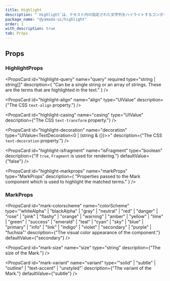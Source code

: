 ```yaml
---
title: Highlight
description: "`Highlight`は、テキスト内の指定された文字列をハイライトするコンポーネントです。デフォルトでは、`p`要素をレンダリングします。"
package_name: "@yamada-ui/highlight"
order: 1
with_description: true
tab: Props
---
```


## Props

### HighlightProps

<PropsCard
  id="highlight-query"
  name="query"
  required
  type="string | string[]"
  description={
    "Can be a single string or an array of strings. These are the terms that are highlighted in the text."
  }
/>

<PropsCard id="highlight-_accept" name="_accept" type="CSSUIObject" />

<PropsCard id="highlight-_active" name="_active" type="CSSUIObject" />

<PropsCard id="highlight-_after" name="_after" type="CSSUIObject" />

<PropsCard id="highlight-_anylink" name="_anyLink" type="CSSUIObject" />

<PropsCard id="highlight-_autofill" name="_autofill" type="CSSUIObject" />

<PropsCard id="highlight-_backdrop" name="_backdrop" type="CSSUIObject" />

<PropsCard id="highlight-_before" name="_before" type="CSSUIObject" />

<PropsCard id="highlight-_between" name="_between" type="CSSUIObject" />

<PropsCard id="highlight-_blank" name="_blank" type="CSSUIObject" />

<PropsCard id="highlight-_checked" name="_checked" type="CSSUIObject" />

<PropsCard id="highlight-_cue" name="_cue" type="CSSUIObject" />

<PropsCard id="highlight-_cueregion" name="_cueRegion" type="CSSUIObject" />

<PropsCard id="highlight-_dark" name="_dark" type="CSSUIObject" />

<PropsCard id="highlight-_default" name="_default" type="CSSUIObject" />

<PropsCard id="highlight-_disabled" name="_disabled" type="CSSUIObject" />

<PropsCard id="highlight-_empty" name="_empty" type="CSSUIObject" />

<PropsCard id="highlight-_enabled" name="_enabled" type="CSSUIObject" />

<PropsCard id="highlight-_end" name="_end" type="CSSUIObject" />

<PropsCard id="highlight-_even" name="_even" type="CSSUIObject" />

<PropsCard id="highlight-_expanded" name="_expanded" type="CSSUIObject" />

<PropsCard
  id="highlight-_fileselector"
  name="_fileSelector"
  type="CSSUIObject"
/>

<PropsCard id="highlight-_filled" name="_filled" type="CSSUIObject" />

<PropsCard id="highlight-_first" name="_first" type="CSSUIObject" />

<PropsCard id="highlight-_firstletter" name="_firstLetter" type="CSSUIObject" />

<PropsCard id="highlight-_firstline" name="_firstLine" type="CSSUIObject" />

<PropsCard id="highlight-_focus" name="_focus" type="CSSUIObject" />

<PropsCard
  id="highlight-_focusvisible"
  name="_focusVisible"
  type="CSSUIObject"
/>

<PropsCard id="highlight-_focuswithin" name="_focusWithin" type="CSSUIObject" />

<PropsCard id="highlight-_fullscreen" name="_fullScreen" type="CSSUIObject" />

<PropsCard id="highlight-_grabbed" name="_grabbed" type="CSSUIObject" />

<PropsCard id="highlight-_groupaccept" name="_groupAccept" type="CSSUIObject" />

<PropsCard id="highlight-_groupactive" name="_groupActive" type="CSSUIObject" />

<PropsCard id="highlight-_groupblank" name="_groupBlank" type="CSSUIObject" />

<PropsCard
  id="highlight-_groupchecked"
  name="_groupChecked"
  type="CSSUIObject"
/>

<PropsCard
  id="highlight-_groupdisabled"
  name="_groupDisabled"
  type="CSSUIObject"
/>

<PropsCard
  id="highlight-_groupenabled"
  name="_groupEnabled"
  type="CSSUIObject"
/>

<PropsCard
  id="highlight-_groupexpanded"
  name="_groupExpanded"
  type="CSSUIObject"
/>

<PropsCard id="highlight-_groupfocus" name="_groupFocus" type="CSSUIObject" />

<PropsCard
  id="highlight-_groupfocusvisible"
  name="_groupFocusVisible"
  type="CSSUIObject"
/>

<PropsCard
  id="highlight-_groupfocuswithin"
  name="_groupFocusWithin"
  type="CSSUIObject"
/>

<PropsCard
  id="highlight-_groupgrabbed"
  name="_groupGrabbed"
  type="CSSUIObject"
/>

<PropsCard
  id="highlight-_grouphorizontal"
  name="_groupHorizontal"
  type="CSSUIObject"
/>

<PropsCard id="highlight-_grouphover" name="_groupHover" type="CSSUIObject" />

<PropsCard id="highlight-_groupidle" name="_groupIdle" type="CSSUIObject" />

<PropsCard
  id="highlight-_groupinvalid"
  name="_groupInvalid"
  type="CSSUIObject"
/>

<PropsCard id="highlight-_grouploaded" name="_groupLoaded" type="CSSUIObject" />

<PropsCard
  id="highlight-_grouploading"
  name="_groupLoading"
  type="CSSUIObject"
/>

<PropsCard
  id="highlight-_groupoptional"
  name="_groupOptional"
  type="CSSUIObject"
/>

<PropsCard
  id="highlight-_groupplaceholdershown"
  name="_groupPlaceholderShown"
  type="CSSUIObject"
/>

<PropsCard
  id="highlight-_grouppressed"
  name="_groupPressed"
  type="CSSUIObject"
/>

<PropsCard
  id="highlight-_groupreadonly"
  name="_groupReadOnly"
  type="CSSUIObject"
/>

<PropsCard
  id="highlight-_groupreadwrite"
  name="_groupReadWrite"
  type="CSSUIObject"
/>

<PropsCard id="highlight-_groupreject" name="_groupReject" type="CSSUIObject" />

<PropsCard
  id="highlight-_grouprequired"
  name="_groupRequired"
  type="CSSUIObject"
/>

<PropsCard
  id="highlight-_groupselected"
  name="_groupSelected"
  type="CSSUIObject"
/>

<PropsCard
  id="highlight-_groupuserinvalid"
  name="_groupUserInvalid"
  type="CSSUIObject"
/>

<PropsCard id="highlight-_groupvalid" name="_groupValid" type="CSSUIObject" />

<PropsCard
  id="highlight-_groupvertical"
  name="_groupVertical"
  type="CSSUIObject"
/>

<PropsCard id="highlight-_hidden" name="_hidden" type="CSSUIObject" />

<PropsCard id="highlight-_holiday" name="_holiday" type="CSSUIObject" />

<PropsCard id="highlight-_horizontal" name="_horizontal" type="CSSUIObject" />

<PropsCard id="highlight-_hover" name="_hover" type="CSSUIObject" />

<PropsCard id="highlight-_idle" name="_idle" type="CSSUIObject" />

<PropsCard
  id="highlight-_indeterminate"
  name="_indeterminate"
  type="CSSUIObject"
/>

<PropsCard id="highlight-_inrange" name="_inRange" type="CSSUIObject" />

<PropsCard id="highlight-_invalid" name="_invalid" type="CSSUIObject" />

<PropsCard id="highlight-_last" name="_last" type="CSSUIObject" />

<PropsCard id="highlight-_light" name="_light" type="CSSUIObject" />

<PropsCard id="highlight-_link" name="_link" type="CSSUIObject" />

<PropsCard id="highlight-_loaded" name="_loaded" type="CSSUIObject" />

<PropsCard id="highlight-_loading" name="_loading" type="CSSUIObject" />

<PropsCard id="highlight-_marker" name="_marker" type="CSSUIObject" />

<PropsCard id="highlight-_mediadark" name="_mediaDark" type="CSSUIObject" />

<PropsCard id="highlight-_medialight" name="_mediaLight" type="CSSUIObject" />

<PropsCard
  id="highlight-_mediareducemotion"
  name="_mediaReduceMotion"
  type="CSSUIObject"
/>

<PropsCard id="highlight-_modal" name="_modal" type="CSSUIObject" />

<PropsCard
  id="highlight-_nativeactive"
  name="_nativeActive"
  type="CSSUIObject"
/>

<PropsCard
  id="highlight-_nativechecked"
  name="_nativeChecked"
  type="CSSUIObject"
/>

<PropsCard
  id="highlight-_nativedisabled"
  name="_nativeDisabled"
  type="CSSUIObject"
/>

<PropsCard id="highlight-_nativefocus" name="_nativeFocus" type="CSSUIObject" />

<PropsCard
  id="highlight-_nativefocusvisible"
  name="_nativeFocusVisible"
  type="CSSUIObject"
/>

<PropsCard
  id="highlight-_nativefocuswithin"
  name="_nativeFocusWithin"
  type="CSSUIObject"
/>

<PropsCard
  id="highlight-_nativehidden"
  name="_nativeHidden"
  type="CSSUIObject"
/>

<PropsCard id="highlight-_nativehover" name="_nativeHover" type="CSSUIObject" />

<PropsCard
  id="highlight-_nativereadonly"
  name="_nativeReadOnly"
  type="CSSUIObject"
/>

<PropsCard
  id="highlight-_nativetarget"
  name="_nativeTarget"
  type="CSSUIObject"
/>

<PropsCard id="highlight-_nativevalid" name="_nativeValid" type="CSSUIObject" />

<PropsCard id="highlight-_notfirst" name="_notFirst" type="CSSUIObject" />

<PropsCard id="highlight-_notlast" name="_notLast" type="CSSUIObject" />

<PropsCard id="highlight-_nottarget" name="_notTarget" type="CSSUIObject" />

<PropsCard id="highlight-_odd" name="_odd" type="CSSUIObject" />

<PropsCard id="highlight-_only" name="_only" type="CSSUIObject" />

<PropsCard id="highlight-_optional" name="_optional" type="CSSUIObject" />

<PropsCard id="highlight-_outrange" name="_outRange" type="CSSUIObject" />

<PropsCard id="highlight-_outside" name="_outside" type="CSSUIObject" />

<PropsCard id="highlight-_paused" name="_paused" type="CSSUIObject" />

<PropsCard id="highlight-_peeraccept" name="_peerAccept" type="CSSUIObject" />

<PropsCard id="highlight-_peeractive" name="_peerActive" type="CSSUIObject" />

<PropsCard id="highlight-_peerblank" name="_peerBlank" type="CSSUIObject" />

<PropsCard id="highlight-_peerchecked" name="_peerChecked" type="CSSUIObject" />

<PropsCard
  id="highlight-_peerdisabled"
  name="_peerDisabled"
  type="CSSUIObject"
/>

<PropsCard id="highlight-_peerenabled" name="_peerEnabled" type="CSSUIObject" />

<PropsCard
  id="highlight-_peerexpanded"
  name="_peerExpanded"
  type="CSSUIObject"
/>

<PropsCard id="highlight-_peerfocus" name="_peerFocus" type="CSSUIObject" />

<PropsCard
  id="highlight-_peerfocusvisible"
  name="_peerFocusVisible"
  type="CSSUIObject"
/>

<PropsCard
  id="highlight-_peerfocuswithin"
  name="_peerFocusWithin"
  type="CSSUIObject"
/>

<PropsCard id="highlight-_peergrabbed" name="_peerGrabbed" type="CSSUIObject" />

<PropsCard
  id="highlight-_peerhorizontal"
  name="_peerHorizontal"
  type="CSSUIObject"
/>

<PropsCard id="highlight-_peerhover" name="_peerHover" type="CSSUIObject" />

<PropsCard id="highlight-_peeridle" name="_peerIdle" type="CSSUIObject" />

<PropsCard id="highlight-_peerinvalid" name="_peerInvalid" type="CSSUIObject" />

<PropsCard id="highlight-_peerloaded" name="_peerLoaded" type="CSSUIObject" />

<PropsCard id="highlight-_peerloading" name="_peerLoading" type="CSSUIObject" />

<PropsCard
  id="highlight-_peeroptional"
  name="_peerOptional"
  type="CSSUIObject"
/>

<PropsCard
  id="highlight-_peerplaceholdershown"
  name="_peerPlaceholderShown"
  type="CSSUIObject"
/>

<PropsCard id="highlight-_peerpressed" name="_peerPressed" type="CSSUIObject" />

<PropsCard
  id="highlight-_peerreadonly"
  name="_peerReadOnly"
  type="CSSUIObject"
/>

<PropsCard
  id="highlight-_peerreadwrite"
  name="_peerReadWrite"
  type="CSSUIObject"
/>

<PropsCard id="highlight-_peerreject" name="_peerReject" type="CSSUIObject" />

<PropsCard
  id="highlight-_peerrequired"
  name="_peerRequired"
  type="CSSUIObject"
/>

<PropsCard
  id="highlight-_peerselected"
  name="_peerSelected"
  type="CSSUIObject"
/>

<PropsCard
  id="highlight-_peeruserinvalid"
  name="_peerUserInvalid"
  type="CSSUIObject"
/>

<PropsCard id="highlight-_peervalid" name="_peerValid" type="CSSUIObject" />

<PropsCard
  id="highlight-_peervertical"
  name="_peerVertical"
  type="CSSUIObject"
/>

<PropsCard id="highlight-_picture" name="_picture" type="CSSUIObject" />

<PropsCard id="highlight-_placeholder" name="_placeholder" type="CSSUIObject" />

<PropsCard
  id="highlight-_placeholdershown"
  name="_placeholderShown"
  type="CSSUIObject"
/>

<PropsCard id="highlight-_playing" name="_playing" type="CSSUIObject" />

<PropsCard id="highlight-_pressed" name="_pressed" type="CSSUIObject" />

<PropsCard id="highlight-_print" name="_print" type="CSSUIObject" />

<PropsCard id="highlight-_readonly" name="_readOnly" type="CSSUIObject" />

<PropsCard id="highlight-_readwrite" name="_readWrite" type="CSSUIObject" />

<PropsCard id="highlight-_reject" name="_reject" type="CSSUIObject" />

<PropsCard id="highlight-_required" name="_required" type="CSSUIObject" />

<PropsCard id="highlight-_ripple" name="_ripple" type="CSSUIObject" />

<PropsCard id="highlight-_scrollbar" name="_scrollbar" type="CSSUIObject" />

<PropsCard
  id="highlight-_scrollbarbutton"
  name="_scrollbarButton"
  type="CSSUIObject"
/>

<PropsCard
  id="highlight-_scrollbarcorner"
  name="_scrollbarCorner"
  type="CSSUIObject"
/>

<PropsCard
  id="highlight-_scrollbarthumb"
  name="_scrollbarThumb"
  type="CSSUIObject"
/>

<PropsCard
  id="highlight-_scrollbartrack"
  name="_scrollbarTrack"
  type="CSSUIObject"
/>

<PropsCard
  id="highlight-_scrollbartrackpiece"
  name="_scrollbarTrackPiece"
  type="CSSUIObject"
/>

<PropsCard id="highlight-_selected" name="_selected" type="CSSUIObject" />

<PropsCard id="highlight-_selection" name="_selection" type="CSSUIObject" />

<PropsCard id="highlight-_start" name="_start" type="CSSUIObject" />

<PropsCard id="highlight-_target" name="_target" type="CSSUIObject" />

<PropsCard id="highlight-_today" name="_today" type="CSSUIObject" />

<PropsCard id="highlight-_userinvalid" name="_userInvalid" type="CSSUIObject" />

<PropsCard id="highlight-_valid" name="_valid" type="CSSUIObject" />

<PropsCard id="highlight-_vertical" name="_vertical" type="CSSUIObject" />

<PropsCard id="highlight-_visited" name="_visited" type="CSSUIObject" />

<PropsCard id="highlight-_weekend" name="_weekend" type="CSSUIObject" />

<PropsCard
  id="highlight-align"
  name="align"
  type="UIValue<TextAlign>"
  description={"The CSS `text-align` property."}
/>

<PropsCard
  id="highlight-casing"
  name="casing"
  type="UIValue<TextTransform>"
  description={"The CSS `text-transform` property."}
/>

<PropsCard
  id="highlight-decoration"
  name="decoration"
  type="UIValue<TextDecoration<0 | (string & {})>>"
  description={"The CSS `text-decoration` property."}
/>

<PropsCard
  id="highlight-isfragment"
  name="isFragment"
  type="boolean"
  description={"If `true`, `Fragment` is used for rendering."}
  defaultValue={"false"}
/>

<PropsCard
  id="highlight-markprops"
  name="markProps"
  type="MarkProps"
  description={
    "Properties passed to the Mark component which is used to highlight the matched terms."
  }
/>

### MarkProps

<PropsCard id="mark-_accept" name="_accept" type="CSSUIObject" />

<PropsCard id="mark-_active" name="_active" type="CSSUIObject" />

<PropsCard id="mark-_after" name="_after" type="CSSUIObject" />

<PropsCard id="mark-_anylink" name="_anyLink" type="CSSUIObject" />

<PropsCard id="mark-_autofill" name="_autofill" type="CSSUIObject" />

<PropsCard id="mark-_backdrop" name="_backdrop" type="CSSUIObject" />

<PropsCard id="mark-_before" name="_before" type="CSSUIObject" />

<PropsCard id="mark-_between" name="_between" type="CSSUIObject" />

<PropsCard id="mark-_blank" name="_blank" type="CSSUIObject" />

<PropsCard id="mark-_checked" name="_checked" type="CSSUIObject" />

<PropsCard id="mark-_cue" name="_cue" type="CSSUIObject" />

<PropsCard id="mark-_cueregion" name="_cueRegion" type="CSSUIObject" />

<PropsCard id="mark-_dark" name="_dark" type="CSSUIObject" />

<PropsCard id="mark-_default" name="_default" type="CSSUIObject" />

<PropsCard id="mark-_disabled" name="_disabled" type="CSSUIObject" />

<PropsCard id="mark-_empty" name="_empty" type="CSSUIObject" />

<PropsCard id="mark-_enabled" name="_enabled" type="CSSUIObject" />

<PropsCard id="mark-_end" name="_end" type="CSSUIObject" />

<PropsCard id="mark-_even" name="_even" type="CSSUIObject" />

<PropsCard id="mark-_expanded" name="_expanded" type="CSSUIObject" />

<PropsCard id="mark-_fileselector" name="_fileSelector" type="CSSUIObject" />

<PropsCard id="mark-_filled" name="_filled" type="CSSUIObject" />

<PropsCard id="mark-_first" name="_first" type="CSSUIObject" />

<PropsCard id="mark-_firstletter" name="_firstLetter" type="CSSUIObject" />

<PropsCard id="mark-_firstline" name="_firstLine" type="CSSUIObject" />

<PropsCard id="mark-_focus" name="_focus" type="CSSUIObject" />

<PropsCard id="mark-_focusvisible" name="_focusVisible" type="CSSUIObject" />

<PropsCard id="mark-_focuswithin" name="_focusWithin" type="CSSUIObject" />

<PropsCard id="mark-_fullscreen" name="_fullScreen" type="CSSUIObject" />

<PropsCard id="mark-_grabbed" name="_grabbed" type="CSSUIObject" />

<PropsCard id="mark-_groupaccept" name="_groupAccept" type="CSSUIObject" />

<PropsCard id="mark-_groupactive" name="_groupActive" type="CSSUIObject" />

<PropsCard id="mark-_groupblank" name="_groupBlank" type="CSSUIObject" />

<PropsCard id="mark-_groupchecked" name="_groupChecked" type="CSSUIObject" />

<PropsCard id="mark-_groupdisabled" name="_groupDisabled" type="CSSUIObject" />

<PropsCard id="mark-_groupenabled" name="_groupEnabled" type="CSSUIObject" />

<PropsCard id="mark-_groupexpanded" name="_groupExpanded" type="CSSUIObject" />

<PropsCard id="mark-_groupfocus" name="_groupFocus" type="CSSUIObject" />

<PropsCard
  id="mark-_groupfocusvisible"
  name="_groupFocusVisible"
  type="CSSUIObject"
/>

<PropsCard
  id="mark-_groupfocuswithin"
  name="_groupFocusWithin"
  type="CSSUIObject"
/>

<PropsCard id="mark-_groupgrabbed" name="_groupGrabbed" type="CSSUIObject" />

<PropsCard
  id="mark-_grouphorizontal"
  name="_groupHorizontal"
  type="CSSUIObject"
/>

<PropsCard id="mark-_grouphover" name="_groupHover" type="CSSUIObject" />

<PropsCard id="mark-_groupidle" name="_groupIdle" type="CSSUIObject" />

<PropsCard id="mark-_groupinvalid" name="_groupInvalid" type="CSSUIObject" />

<PropsCard id="mark-_grouploaded" name="_groupLoaded" type="CSSUIObject" />

<PropsCard id="mark-_grouploading" name="_groupLoading" type="CSSUIObject" />

<PropsCard id="mark-_groupoptional" name="_groupOptional" type="CSSUIObject" />

<PropsCard
  id="mark-_groupplaceholdershown"
  name="_groupPlaceholderShown"
  type="CSSUIObject"
/>

<PropsCard id="mark-_grouppressed" name="_groupPressed" type="CSSUIObject" />

<PropsCard id="mark-_groupreadonly" name="_groupReadOnly" type="CSSUIObject" />

<PropsCard
  id="mark-_groupreadwrite"
  name="_groupReadWrite"
  type="CSSUIObject"
/>

<PropsCard id="mark-_groupreject" name="_groupReject" type="CSSUIObject" />

<PropsCard id="mark-_grouprequired" name="_groupRequired" type="CSSUIObject" />

<PropsCard id="mark-_groupselected" name="_groupSelected" type="CSSUIObject" />

<PropsCard
  id="mark-_groupuserinvalid"
  name="_groupUserInvalid"
  type="CSSUIObject"
/>

<PropsCard id="mark-_groupvalid" name="_groupValid" type="CSSUIObject" />

<PropsCard id="mark-_groupvertical" name="_groupVertical" type="CSSUIObject" />

<PropsCard id="mark-_hidden" name="_hidden" type="CSSUIObject" />

<PropsCard id="mark-_holiday" name="_holiday" type="CSSUIObject" />

<PropsCard id="mark-_horizontal" name="_horizontal" type="CSSUIObject" />

<PropsCard id="mark-_hover" name="_hover" type="CSSUIObject" />

<PropsCard id="mark-_idle" name="_idle" type="CSSUIObject" />

<PropsCard id="mark-_indeterminate" name="_indeterminate" type="CSSUIObject" />

<PropsCard id="mark-_inrange" name="_inRange" type="CSSUIObject" />

<PropsCard id="mark-_invalid" name="_invalid" type="CSSUIObject" />

<PropsCard id="mark-_last" name="_last" type="CSSUIObject" />

<PropsCard id="mark-_light" name="_light" type="CSSUIObject" />

<PropsCard id="mark-_link" name="_link" type="CSSUIObject" />

<PropsCard id="mark-_loaded" name="_loaded" type="CSSUIObject" />

<PropsCard id="mark-_loading" name="_loading" type="CSSUIObject" />

<PropsCard id="mark-_marker" name="_marker" type="CSSUIObject" />

<PropsCard id="mark-_mediadark" name="_mediaDark" type="CSSUIObject" />

<PropsCard id="mark-_medialight" name="_mediaLight" type="CSSUIObject" />

<PropsCard
  id="mark-_mediareducemotion"
  name="_mediaReduceMotion"
  type="CSSUIObject"
/>

<PropsCard id="mark-_modal" name="_modal" type="CSSUIObject" />

<PropsCard id="mark-_nativeactive" name="_nativeActive" type="CSSUIObject" />

<PropsCard id="mark-_nativechecked" name="_nativeChecked" type="CSSUIObject" />

<PropsCard
  id="mark-_nativedisabled"
  name="_nativeDisabled"
  type="CSSUIObject"
/>

<PropsCard id="mark-_nativefocus" name="_nativeFocus" type="CSSUIObject" />

<PropsCard
  id="mark-_nativefocusvisible"
  name="_nativeFocusVisible"
  type="CSSUIObject"
/>

<PropsCard
  id="mark-_nativefocuswithin"
  name="_nativeFocusWithin"
  type="CSSUIObject"
/>

<PropsCard id="mark-_nativehidden" name="_nativeHidden" type="CSSUIObject" />

<PropsCard id="mark-_nativehover" name="_nativeHover" type="CSSUIObject" />

<PropsCard
  id="mark-_nativereadonly"
  name="_nativeReadOnly"
  type="CSSUIObject"
/>

<PropsCard id="mark-_nativetarget" name="_nativeTarget" type="CSSUIObject" />

<PropsCard id="mark-_nativevalid" name="_nativeValid" type="CSSUIObject" />

<PropsCard id="mark-_notfirst" name="_notFirst" type="CSSUIObject" />

<PropsCard id="mark-_notlast" name="_notLast" type="CSSUIObject" />

<PropsCard id="mark-_nottarget" name="_notTarget" type="CSSUIObject" />

<PropsCard id="mark-_odd" name="_odd" type="CSSUIObject" />

<PropsCard id="mark-_only" name="_only" type="CSSUIObject" />

<PropsCard id="mark-_optional" name="_optional" type="CSSUIObject" />

<PropsCard id="mark-_outrange" name="_outRange" type="CSSUIObject" />

<PropsCard id="mark-_outside" name="_outside" type="CSSUIObject" />

<PropsCard id="mark-_paused" name="_paused" type="CSSUIObject" />

<PropsCard id="mark-_peeraccept" name="_peerAccept" type="CSSUIObject" />

<PropsCard id="mark-_peeractive" name="_peerActive" type="CSSUIObject" />

<PropsCard id="mark-_peerblank" name="_peerBlank" type="CSSUIObject" />

<PropsCard id="mark-_peerchecked" name="_peerChecked" type="CSSUIObject" />

<PropsCard id="mark-_peerdisabled" name="_peerDisabled" type="CSSUIObject" />

<PropsCard id="mark-_peerenabled" name="_peerEnabled" type="CSSUIObject" />

<PropsCard id="mark-_peerexpanded" name="_peerExpanded" type="CSSUIObject" />

<PropsCard id="mark-_peerfocus" name="_peerFocus" type="CSSUIObject" />

<PropsCard
  id="mark-_peerfocusvisible"
  name="_peerFocusVisible"
  type="CSSUIObject"
/>

<PropsCard
  id="mark-_peerfocuswithin"
  name="_peerFocusWithin"
  type="CSSUIObject"
/>

<PropsCard id="mark-_peergrabbed" name="_peerGrabbed" type="CSSUIObject" />

<PropsCard
  id="mark-_peerhorizontal"
  name="_peerHorizontal"
  type="CSSUIObject"
/>

<PropsCard id="mark-_peerhover" name="_peerHover" type="CSSUIObject" />

<PropsCard id="mark-_peeridle" name="_peerIdle" type="CSSUIObject" />

<PropsCard id="mark-_peerinvalid" name="_peerInvalid" type="CSSUIObject" />

<PropsCard id="mark-_peerloaded" name="_peerLoaded" type="CSSUIObject" />

<PropsCard id="mark-_peerloading" name="_peerLoading" type="CSSUIObject" />

<PropsCard id="mark-_peeroptional" name="_peerOptional" type="CSSUIObject" />

<PropsCard
  id="mark-_peerplaceholdershown"
  name="_peerPlaceholderShown"
  type="CSSUIObject"
/>

<PropsCard id="mark-_peerpressed" name="_peerPressed" type="CSSUIObject" />

<PropsCard id="mark-_peerreadonly" name="_peerReadOnly" type="CSSUIObject" />

<PropsCard id="mark-_peerreadwrite" name="_peerReadWrite" type="CSSUIObject" />

<PropsCard id="mark-_peerreject" name="_peerReject" type="CSSUIObject" />

<PropsCard id="mark-_peerrequired" name="_peerRequired" type="CSSUIObject" />

<PropsCard id="mark-_peerselected" name="_peerSelected" type="CSSUIObject" />

<PropsCard
  id="mark-_peeruserinvalid"
  name="_peerUserInvalid"
  type="CSSUIObject"
/>

<PropsCard id="mark-_peervalid" name="_peerValid" type="CSSUIObject" />

<PropsCard id="mark-_peervertical" name="_peerVertical" type="CSSUIObject" />

<PropsCard id="mark-_picture" name="_picture" type="CSSUIObject" />

<PropsCard id="mark-_placeholder" name="_placeholder" type="CSSUIObject" />

<PropsCard
  id="mark-_placeholdershown"
  name="_placeholderShown"
  type="CSSUIObject"
/>

<PropsCard id="mark-_playing" name="_playing" type="CSSUIObject" />

<PropsCard id="mark-_pressed" name="_pressed" type="CSSUIObject" />

<PropsCard id="mark-_print" name="_print" type="CSSUIObject" />

<PropsCard id="mark-_readonly" name="_readOnly" type="CSSUIObject" />

<PropsCard id="mark-_readwrite" name="_readWrite" type="CSSUIObject" />

<PropsCard id="mark-_reject" name="_reject" type="CSSUIObject" />

<PropsCard id="mark-_required" name="_required" type="CSSUIObject" />

<PropsCard id="mark-_ripple" name="_ripple" type="CSSUIObject" />

<PropsCard id="mark-_scrollbar" name="_scrollbar" type="CSSUIObject" />

<PropsCard
  id="mark-_scrollbarbutton"
  name="_scrollbarButton"
  type="CSSUIObject"
/>

<PropsCard
  id="mark-_scrollbarcorner"
  name="_scrollbarCorner"
  type="CSSUIObject"
/>

<PropsCard
  id="mark-_scrollbarthumb"
  name="_scrollbarThumb"
  type="CSSUIObject"
/>

<PropsCard
  id="mark-_scrollbartrack"
  name="_scrollbarTrack"
  type="CSSUIObject"
/>

<PropsCard
  id="mark-_scrollbartrackpiece"
  name="_scrollbarTrackPiece"
  type="CSSUIObject"
/>

<PropsCard id="mark-_selected" name="_selected" type="CSSUIObject" />

<PropsCard id="mark-_selection" name="_selection" type="CSSUIObject" />

<PropsCard id="mark-_start" name="_start" type="CSSUIObject" />

<PropsCard id="mark-_target" name="_target" type="CSSUIObject" />

<PropsCard id="mark-_today" name="_today" type="CSSUIObject" />

<PropsCard id="mark-_userinvalid" name="_userInvalid" type="CSSUIObject" />

<PropsCard id="mark-_valid" name="_valid" type="CSSUIObject" />

<PropsCard id="mark-_vertical" name="_vertical" type="CSSUIObject" />

<PropsCard id="mark-_visited" name="_visited" type="CSSUIObject" />

<PropsCard id="mark-_weekend" name="_weekend" type="CSSUIObject" />

<PropsCard
  id="mark-colorscheme"
  name="colorScheme"
  type='"whiteAlpha" | "blackAlpha" | "gray" | "neutral" | "red" | "danger" | "rose" | "pink" | "flashy" | "orange" | "warning" | "amber" | "yellow" | "lime" | "green" | "success" | "emerald" | "teal" | "cyan" | "sky" | "blue" | "primary" | "info" | "link" | "indigo" | "violet" | "secondary" | "purple" | "fuchsia"'
  description={"The visual color appearance of the component."}
  defaultValue={"secondary"}
/>

<PropsCard
  id="mark-size"
  name="size"
  type="string"
  description={"The size of the Mark."}
/>

<PropsCard
  id="mark-variant"
  name="variant"
  type='"solid" | "subtle" | "outline" | "text-accent" | "unstyled"'
  description={"The variant of the Mark."}
  defaultValue={"subtle"}
/>
